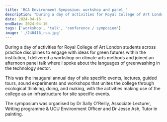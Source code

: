 ```yaml
---
title: 'RCA Environment Symposium: workshop and panel '
description: "During a day of activities for Royal College of Art London students across practice disciplines to engage with ideas for green futures within the institution, I delivered a workshop on climate arts methods and joined an afternoon panel talk where I spoke about the languages for greenwashing in the technology sector."
date: 2024-04-16
endDate: 2024-04-16
tags: ['workshop', 'talk', 'conference / symposium']
image: './240416_rca.jpg'
---
```


During a day of activities for Royal College of Art London students across practice disciplines to engage with ideas for green futures within the institution, I delivered a workshop on climate arts methods and joined an afternoon panel talk where I spoke about the languages of greenwashing in the technology sector. 

This was the inaugural annual day of site specific events, lectures, guided tours, sound experiments and workshops that unites the college through ecological thinking, doing, and making, with the activities making use of the college as an infrastructure for site specific events. 

The symposium was organised by Dr Sally O'Reilly, Associate Lecturer, Writing programme & UCU Environment Officer and Dr Jesse Ash, Tutor in painting. 
